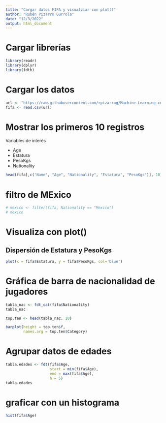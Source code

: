 ---
title: "Cargar datos FIFA y visualziar con plot()"
author: "Rubén Pizarro Gurrola"
date: "12/3/2022"
output: html_document
---

# Cargar librerías
```{r message=FALSE, warning=FALSE}
library(readr)
library(dplyr)
library(fdth)
```

# Cargar los datos

```{r}
url <- "https://raw.githubusercontent.com/rpizarrog/Machine-Learning-con-R/main/datos/datos.limpios.csv"
fifa <- read.csv(url)
```


# Mostrar los primeros 10 registros

Variables de interés

* Age
* Estatura
* PesoKgs
* Nationality

```{r}
head(fifa[,c('Name', "Age", "Nationality", "Estatura", "PesoKgs")], 10)
```

# filtro de MExico


```{r}
# mexico <- filter(fifa, Nationality == "Mexico")
# mexico
```

# Visualiza con plot()


## Dispersión de Estatura y PesoKgs

```{r}
plot(x = fifa$Estatura, y = fifa$PesoKgs, col='blue')
```
# Gráfica de barra de nacionalidad de jugadores

```{r}
tabla_nac <- fdt_cat(fifa$Nationality)
tabla_nac
```

```{r}
top.ten <- head(tabla_nac, 10)

barplot(height = top.ten$f, 
        names.arg = top.ten$Category)
```


# Agrupar datos de edades
```{r}
tabla.edades <- fdt(fifa$Age, 
                    start = min(fifa$Age), 
                    end = max(fifa$Age), 
                    h = 5)
tabla.edades
```

# graficar con un histograma
```{r}
hist(fifa$Age)
```

